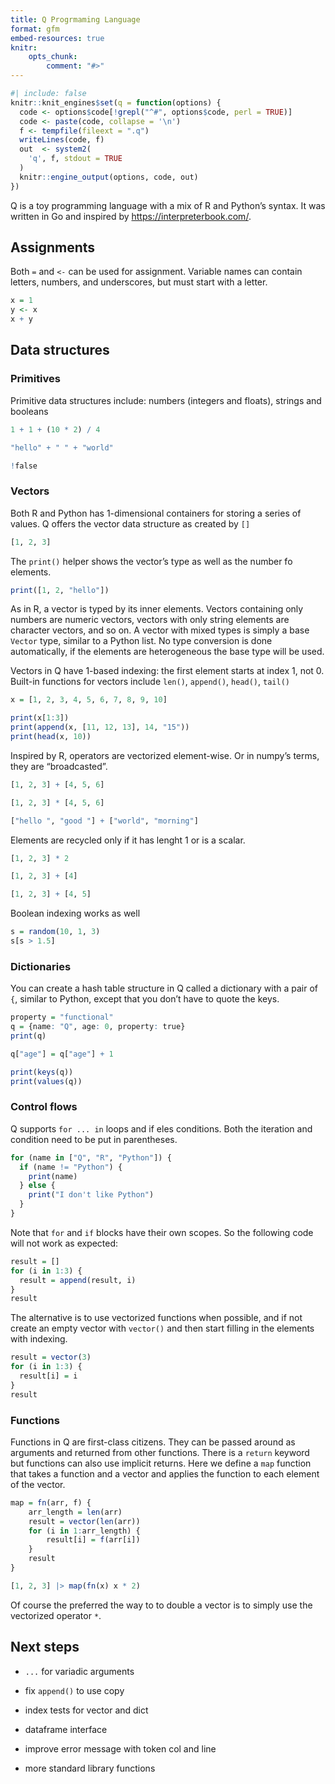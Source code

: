 ```yaml
---
title: Q Progrmaming Language
format: gfm
embed-resources: true
knitr:
    opts_chunk:
        comment: "#>"
---
```


```r
#| include: false
knitr::knit_engines$set(q = function(options) {
  code <- options$code[!grepl("^#", options$code, perl = TRUE)]
  code <- paste(code, collapse = '\n')
  f <- tempfile(fileext = ".q")
  writeLines(code, f)
  out  <- system2(
    'q', f, stdout = TRUE
  )
  knitr::engine_output(options, code, out)
})
```

Q is a toy programming language with a mix of R and Python's syntax. It was written in Go and inspired by <https://interpreterbook.com/>.

## Assignments

Both `=` and `<-` can be used for assignment. Variable names can contain letters, numbers, and underscores, but must start with a letter.

```q
x = 1
y <- x
x + y
```

## Data structures

### Primitives

Primitive data structures include: numbers (integers and floats), strings and booleans

```q
1 + 1 + (10 * 2) / 4
```


```q
"hello" + " " + "world"
```

```q
!false
```

### Vectors

Both R and Python has 1-dimensional containers for storing a series of values. Q offers the vector data structure as created by `[]`

```q
[1, 2, 3]
```

The `print()` helper shows the vector's type as well as the number fo elements.

```q
print([1, 2, "hello"])
```

As in R, a vector is typed by its inner elements. Vectors containing only numbers are numeric vectors, vectors with only string elements are character vectors, and so on. A vector with mixed types is simply a base `Vector` type, similar to a Python list. No type conversion is done automatically, if the elements are heterogeneous the base type will be used.

Vectors in Q have 1-based indexing: the first element starts at index 1, not 0. Built-in functions for vectors include `len()`, `append()`, `head()`, `tail()`

```q
x = [1, 2, 3, 4, 5, 6, 7, 8, 9, 10]

print(x[1:3])
print(append(x, [11, 12, 13], 14, "15"))
print(head(x, 10))
```

Inspired by R, operators are vectorized element-wise. Or in numpy's terms, they are "broadcasted".

```q
[1, 2, 3] + [4, 5, 6]
```

```q
[1, 2, 3] * [4, 5, 6]
```

```q
["hello ", "good "] + ["world", "morning"]
```

Elements are recycled only if it has lenght 1 or is a scalar.

```q
[1, 2, 3] * 2
```

```q
[1, 2, 3] + [4]
```

```q
[1, 2, 3] + [4, 5]
```

Boolean indexing works as well

```q
s = random(10, 1, 3)
s[s > 1.5]
```

### Dictionaries

You can create a hash table structure in Q called a dictionary with a pair of `{`, similar to Python, except that you don't have to quote the keys.

```q
property = "functional"
q = {name: "Q", age: 0, property: true}
print(q)

q["age"] = q["age"] + 1

print(keys(q))
print(values(q))
```

### Control flows

Q supports `for ... in` loops and if eles conditions. Both the iteration and condition need to be put in parentheses.

```q
for (name in ["Q", "R", "Python"]) {
  if (name != "Python") {
    print(name)
  } else {
    print("I don't like Python")
  }
}
```


Note that `for` and `if` blocks have their own scopes. So the following code will not work as expected:


```q
result = []
for (i in 1:3) {
  result = append(result, i)
}
result
```

The alternative is to use vectorized functions when possible, and if not create an empty vector with `vector()` and then start filling in the elements with indexing.

```q
result = vector(3)
for (i in 1:3) {
  result[i] = i
}
result
```


### Functions

Functions in Q are first-class citizens. They can be passed around as arguments and returned from other functions. There is a `return` keyword but functions can also use implicit returns. Here we define a `map` function that takes a function and a vector and applies the function to each element of the vector.

```q
map = fn(arr, f) {
    arr_length = len(arr)
    result = vector(len(arr))
    for (i in 1:arr_length) {
        result[i] = f(arr[i])
    }
    result
}

[1, 2, 3] |> map(fn(x) x * 2)
```

Of course the preferred the way to to double a vector is to simply use the vectorized operator `*`.

## Next steps

* `...` for variadic arguments

* fix `append()` to use copy

* index tests for vector and dict

* dataframe interface

* improve error message with token col and line

* more standard library functions
